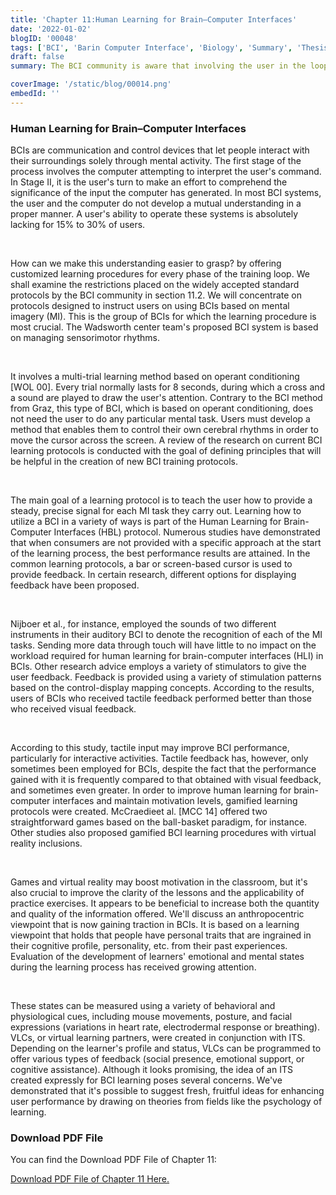```yaml
---
title: 'Chapter 11:Human Learning for Brain–Computer Interfaces'
date: '2022-01-02'
blogID: '00048'
tags: ['BCI', 'Barin Computer Interface', 'Biology', 'Summary', 'Thesis', 'Literature Review']
draft: false
summary: The BCI community is aware that involving the user in the loop is necessary to increase performance, and as a result, learning procedures must be improved. We have demonstrated that it is possible to propose fresh, promising methods for enhancing user performance by drawing on theories from other fields, such as the psychology of learning.

coverImage: '/static/blog/00014.png'
embedId: ''
---
```


<TOCInline toc={props.toc} exclude="Overview" toHeading={3} />

### Human Learning for Brain–Computer Interfaces

BCIs are communication and control devices that let people interact with their surroundings solely through mental activity. The first stage of the process involves the computer attempting to interpret the user's command. In Stage II, it is the user's turn to make an effort to comprehend the significance of the input the computer has generated. In most BCI systems, the user and the computer do not develop a mutual understanding in a proper manner. A user's ability to operate these systems is absolutely lacking for 15% to 30% of users.

<br />

How can we make this understanding easier to grasp? by offering customized learning procedures for every phase of the training loop. We shall examine the restrictions placed on the widely accepted standard protocols by the BCI community in section 11.2. We will concentrate on protocols designed to instruct users on using BCIs based on mental imagery (MI). This is the group of BCIs for which the learning procedure is most crucial. The Wadsworth center team's proposed BCI system is based on managing sensorimotor rhythms.

<br />

It involves a multi-trial learning method based on operant conditioning [WOL 00]. Every trial normally lasts for 8 seconds, during which a cross and a sound are played to draw the user's attention. Contrary to the BCI method from Graz, this type of BCI, which is based on operant conditioning, does not need the user to do any particular mental task. Users must develop a method that enables them to control their own cerebral rhythms in order to move the cursor across the screen. A review of the research on current BCI learning protocols is conducted with the goal of defining principles that will be helpful in the creation of new BCI training protocols.

<br />

The main goal of a learning protocol is to teach the user how to provide a steady, precise signal for each MI task they carry out. Learning how to utilize a BCI in a variety of ways is part of the Human Learning for Brain-Computer Interfaces (HBL) protocol. Numerous studies have demonstrated that when consumers are not provided with a specific approach at the start of the learning process, the best performance results are attained. In the common learning protocols, a bar or screen-based cursor is used to provide feedback. In certain research, different options for displaying feedback have been proposed.

<br />

Nijboer et al., for instance, employed the sounds of two different instruments in their auditory BCI to denote the recognition of each of the MI tasks. Sending more data through touch will have little to no impact on the workload required for human learning for brain-computer interfaces (HLI) in BCIs. Other research advice employs a variety of stimulators to give the user feedback. Feedback is provided using a variety of stimulation patterns based on the control-display mapping concepts. According to the results, users of BCIs who received tactile feedback performed better than those who received visual feedback.

<br />

According to this study, tactile input may improve BCI performance, particularly for interactive activities. Tactile feedback has, however, only sometimes been employed for BCIs, despite the fact that the performance gained with it is frequently compared to that obtained with visual feedback, and sometimes even greater. In order to improve human learning for brain-computer interfaces and maintain motivation levels, gamified learning protocols were created. McCraedieet al. [MCC 14] offered two straightforward games based on the ball-basket paradigm, for instance. Other studies also proposed gamified BCI learning procedures with virtual reality inclusions.

<br />

Games and virtual reality may boost motivation in the classroom, but it's also crucial to improve the clarity of the lessons and the applicability of practice exercises. It appears to be beneficial to increase both the quantity and quality of the information offered. We'll discuss an anthropocentric viewpoint that is now gaining traction in BCIs. It is based on a learning viewpoint that holds that people have personal traits that are ingrained in their cognitive profile, personality, etc. from their past experiences. Evaluation of the development of learners' emotional and mental states during the learning process has received growing attention.

<br />

These states can be measured using a variety of behavioral and physiological cues, including mouse movements, posture, and facial expressions (variations in heart rate, electrodermal response or breathing). VLCs, or virtual learning partners, were created in conjunction with ITS. Depending on the learner's profile and status, VLCs can be programmed to offer various types of feedback (social presence, emotional support, or cognitive assistance). Although it looks promising, the idea of an ITS created expressly for BCI learning poses several concerns. We've demonstrated that it's possible to suggest fresh, fruitful ideas for enhancing user performance by drawing on theories from fields like the psychology of learning.

### Download PDF File

You can find the Download PDF File of Chapter 11:

<a href="/static/blog/00048_1.pdf" download>
  Download PDF File of Chapter 11 Here.
</a>
